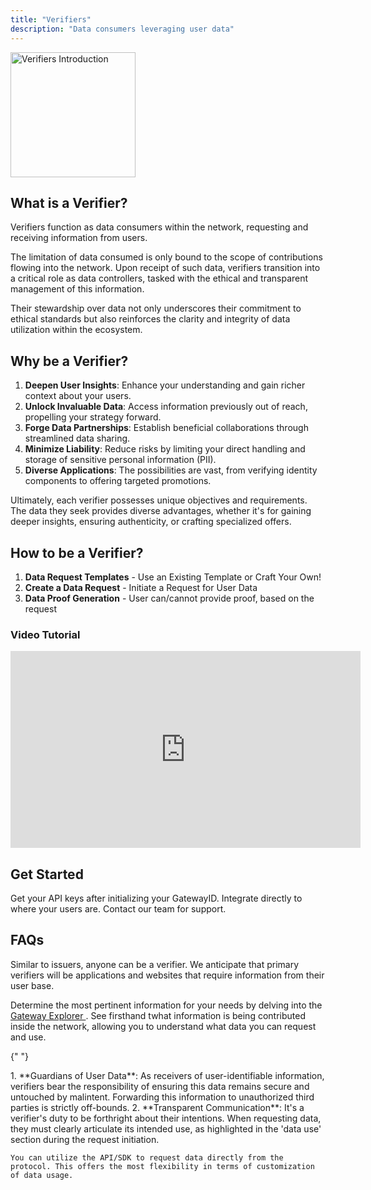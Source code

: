 ```yaml
---
title: "Verifiers"
description: "Data consumers leveraging user data"
---
```



<img
  height="200"
  src="/assets/roles/verifiers-intro.png"
  alt="Verifiers Introduction"
/>

## What is a Verifier?

Verifiers function as data consumers within the network, requesting and receiving information from users.

The limitation of data consumed is only bound to the scope of contributions flowing into the network. Upon receipt of such data, verifiers transition into a critical role as data controllers, tasked with the ethical and transparent management of this information.

Their stewardship over data not only underscores their commitment to ethical standards but also reinforces the clarity and integrity of data utilization within the ecosystem.

## Why be a Verifier?

1. **Deepen User Insights**: Enhance your understanding and gain richer context about your users.
2. **Unlock Invaluable Data**: Access information previously out of reach, propelling your strategy forward.
3. **Forge Data Partnerships**: Establish beneficial collaborations through streamlined data sharing.
4. **Minimize Liability**: Reduce risks by limiting your direct handling and storage of sensitive personal information (PII).
5. **Diverse Applications**: The possibilities are vast, from verifying identity components to offering targeted promotions.

Ultimately, each verifier possesses unique objectives and requirements. The data they seek provides diverse advantages, whether it's for gaining deeper insights, ensuring authenticity, or crafting specialized offers.

## How to be a Verifier?

1. **Data Request Templates** - Use an Existing Template or Craft Your Own!
2. **Create a Data Request** - Initiate a Request for User Data
3. **Data Proof Generation** - User can/cannot provide proof, based on the request

### Video Tutorial

<iframe
  width="560"
  height="315"
  src="https://www.youtube.com/embed/IZJKRYva1KM?si=C-vUpuYX2rcLdmml"
  title="YouTube video player"
  frameBorder="0"
  allow="accelerometer; autoplay; clipboard-write; encrypted-media; gyroscope; picture-in-picture; web-share"
  allowFullScreen
></iframe>

## Get Started

<CardGroup cols={3}>
  <Card
    title="Dashboard"
    icon="table-columns"
    color="#F5B5FF"
    href="https://mygateway.xyz"
  >
    Get your API keys after initializing your GatewayID.
  </Card>
  <Card title="Widgets" icon="mobile-button" color="#F5B5FF">
    Integrate directly to where your users are.
  </Card>
  <Card title="Talk to an Expert" icon="phone" color="#F5B5FF">
    Contact our team for support.
  </Card>
</CardGroup>

## FAQs

<AccordionGroup>
  <Accordion title="Who can be a verifer/consume data?">
    Similar to issuers, anyone can be a verifier. We anticipate that primary verifiers will be applications and websites that require information from their user base.
  </Accordion>

  <Accordion title="What information should I verify?">

Determine the most pertinent information for your needs by delving into the <a href= {gatewayExplorerURL} target="_blank">Gateway Explorer </a> . See firsthand twhat information is being contributed inside the network, allowing you to understand what data you can request and use.

  </Accordion>

{" "}

<Accordion title="What is the issuer responsible/liable for?">
  1. **Guardians of User Data**: As receivers of user-identifiable information,
  verifiers bear the responsibility of ensuring this data remains secure and
  untouched by malintent. Forwarding this information to unauthorized third
  parties is strictly off-bounds. 2. **Transparent Communication**: It's a
  verifier's duty to be forthright about their intentions. When requesting data,
  they must clearly articulate its intended use, as highlighted in the 'data
  use' section during the request initiation.
</Accordion>

  <Accordion title="How can I verify data directly through the protocol?">

    You can utilize the API/SDK to request data directly from the protocol. This offers the most flexibility in terms of customization of data usage.

  </Accordion>

</AccordionGroup>
